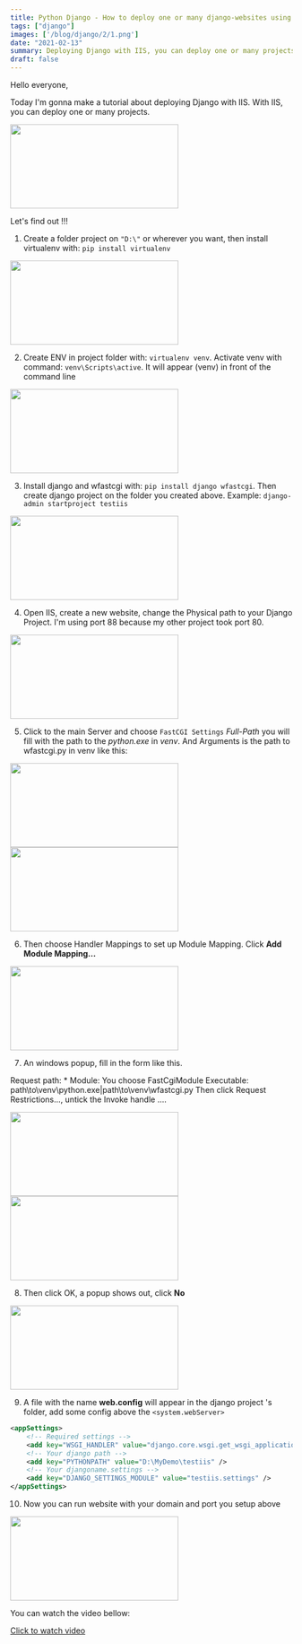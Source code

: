 ```yaml
---
title: Python Django - How to deploy one or many django-websites using IIS
tags: ["django"]
images: ['/blog/django/2/1.png']
date: "2021-02-13"
summary: Deploying Django with IIS, you can deploy one or many projects on windows.
draft: false
---
```


Hello everyone,

Today I'm gonna make a tutorial about deploying Django with IIS. With IIS, you can deploy one or many projects.

<Image src="/blog/django/2/1.png" width="300" height="150" />

Let's find out !!!

1. Create a folder project on `"D:\"` or wherever you want, then install virtualenv with: `pip install virtualenv`

<Image src="/blog/django/2/2.png" width="300" height="150" />

2. Create ENV in project folder with: `virtualenv venv`. Activate venv with command: `venv\Scripts\active`. It will appear (venv) in front of the command line

<Image src="/blog/django/2/3.png" width="300" height="150" />

3. Install django and wfastcgi with: `pip install django wfastcgi`. Then create django project on the folder you created above. Example: `django-admin startproject testiis`

<Image src="/blog/django/2/4.png" width="300" height="150" />

4. Open IIS, create a new website, change the Physical path to your Django Project. I'm using port 88 because my other project took port 80.

<Image src="/blog/django/2/5.png" width="300" height="150" />

5. Click to the main Server and choose `FastCGI Settings` *Full-Path* you will fill with the path to the *python.exe* in *venv*. And Arguments is the path to wfastcgi.py in venv like this:

<Image src="/blog/django/2/6.png" width="300" height="150" />

<Image src="/blog/django/2/7.png" width="300" height="150" />

6. Then choose Handler Mappings to set up Module Mapping. Click **Add Module Mapping...**

<Image src="/blog/django/2/8.png" width="300" height="150" />

7. An windows popup, fill in the form like this. 
>
>
Request path: *
Module: You choose FastCgiModule
Executable: path\to\venv\python.exe|path\to\venv\wfastcgi.py
Then click Request Restrictions..., untick the Invoke handle ....
>

<Image src="/blog/django/2/9.png" width="300" height="150" />

<Image src="/blog/django/2/10.png" width="300" height="150" />

8. Then click OK, a popup shows out, click **No**

<Image src="/blog/django/2/11.png" width="300" height="150" />

9. A file with the name **web.config** will appear in the django project 's folder, add some config above the `<system.webServer>`

```xml
<appSettings>
    <!-- Required settings -->
    <add key="WSGI_HANDLER" value="django.core.wsgi.get_wsgi_application()" />
    <!-- Your django path -->
    <add key="PYTHONPATH" value="D:\MyDemo\testiis" /> 
    <!-- Your djangoname.settings -->
    <add key="DJANGO_SETTINGS_MODULE" value="testiis.settings" />
</appSettings>
```

10. Now you can run website with your domain and port you setup above

<Image src="/blog/django/2/12.png" width="300" height="150" />

You can watch the video bellow:

[Click to watch video](https://www.youtube.com/watch?v=ZU-LEozenAg)
